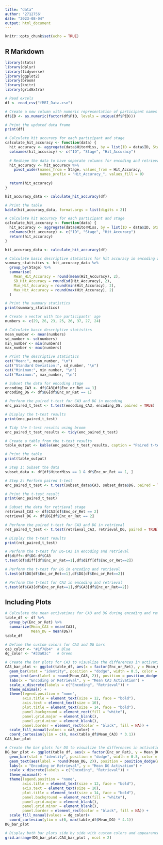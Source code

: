 ---
title: "data"
author: '2712756'
date: "2023-08-04"
output: html_document
---

```{r setup, include=FALSE}
knitr::opts_chunk$set(echo = TRUE)
```

## R Markdown


```{r }
library(stats)
library(dplyr)
library(tidyverse)
library(ggplot2)
library(broom)
library(knitr)
library(gridExtra)
```

```{r}
# Read excels
df <- read_csv("fMRI_Data.csv")
```
```{r}
# Create a new column with numeric representation of participant names
df$ID <- as.numeric(factor(df$PID, levels = unique(df$PID)))

# Print the updated data frame
print(df)
```


```{r}
# Calculate hit accuracy for each participant and stage
calculate_hit_accuracy <- function(data) {
  hit_accuracy <- aggregate(data$HitorMiss, by = list(ID = data$ID, Stage = data$Enc_or_Ret), FUN = mean)
  colnames(hit_accuracy) <- c("ID", "Stage", "Hit_Accuracy")
  
  # Reshape the data to have separate columns for encoding and retrieval hit accuracy
  hit_accuracy <- hit_accuracy %>%
    pivot_wider(names_from = Stage, values_from = Hit_Accuracy,
                names_prefix = "Hit_Accuracy_", values_fill = 0)
  
  return(hit_accuracy)
}

hit_accuracy_data <- calculate_hit_accuracy(df)

# Print the table
kable(hit_accuracy_data, format.args = list(digits = 2))
```
```{r}
# Calculate hit accuracy for each participant and stage
calculate_hit_accuracy <- function(data) {
  hit_accuracy <- aggregate(data$HitorMiss, by = list(ID = data$ID, Stage = data$Enc_or_Ret), FUN = mean)
  colnames(hit_accuracy) <- c("ID", "Stage", "Hit_Accuracy")
  return(hit_accuracy)
}

hit_accuracy_data <- calculate_hit_accuracy(df)

# Calculate basic descriptive statistics for hit accuracy in encoding and retrieval
summary_statistics <- hit_accuracy_data %>%
  group_by(Stage) %>%
  summarise(
    Mean_Hit_Accuracy = round(mean(Hit_Accuracy), 2),
    SD_Hit_Accuracy = round(sd(Hit_Accuracy), 2),
    Min_Hit_Accuracy = round(min(Hit_Accuracy), 2),
    Max_Hit_Accuracy = round(max(Hit_Accuracy), 2)
  )

# Print the summary statistics
print(summary_statistics)

```
```{r}
# Create a vector with the participants' age
numbers <- c(29, 26, 23, 25, 26, 37, 27, 24)

# Calculate basic descriptive statistics
mean_number <- mean(numbers)
sd_number <- sd(numbers)
min_number <- min(numbers)
max_number <- max(numbers)

# Print the descriptive statistics
cat("Mean:", mean_number, "\n")
cat("Standard Deviation:", sd_number, "\n")
cat("Minimum:", min_number, "\n")
cat("Maximum:", max_number, "\n")

```


```{r}
# Subset the data for encoding stage
encoding_CA3 <- df$CA3[df$Enc_or_Ret == 1]
encoding_DG <- df$DG[df$Enc_or_Ret == 1]

# Perform the paired t-test for CA3 and DG in encoding
enc_paired_t_test <- t.test(encoding_CA3, encoding_DG, paired = TRUE)

# Display the t-test results
print(enc_paired_t_test)

# Tidy the t-test results using broom
enc_paired_t_test_results <- tidy(enc_paired_t_test)

# Create a table from the t-test results
table_output <- kable(enc_paired_t_test_results, caption = "Paired t-test Results for CA3 and DG in Encoding")

# Print the table
print(table_output)
```
```{r}
# Step 1: Subset the data
subset_data <- df[df$HitorMiss == 1 & df$Enc_or_Ret == 1, ]

# Step 2: Perform paired t-test
enc_paired_t_test <- t.test(subset_data$CA3, subset_data$DG, paired = TRUE)

# Print the t-test result
print(enc_paired_t_test)
```


```{r}
# Subset the data for retrieval stage
retrieval_CA3 <- df$CA3[df$Enc_or_Ret == 2]
retrieval_DG <- df$DG[df$Enc_or_Ret == 2]

# Perform the paired t-test for CA3 and DG in retrieval
ret_paired_t_test <- t.test(retrieval_CA3, retrieval_DG, paired = TRUE)

# Display the t-test results
print(ret_paired_t_test)
```

```{r}
# Perform the t-test for DG-CA3 in encoding and retrieval
df$diff<-df$DG-df$CA3
t.test(df$diff[df$Enc_or_Ret==1],df$diff[df$Enc_or_Ret==2])
```

```{r}
# Perform the t-test for DG in encoding and retrieval
t.test(df$DG[df$Enc_or_Ret==1],df$DG[df$Enc_or_Ret==2])
```

```{r}
# Perform the t-test for CA3 in encoding and retrieval
t.test(df$CA3[df$Enc_or_Ret==1],df$CA3[df$Enc_or_Ret==2])
```

## Including Plots

```{r}
# Calculate the mean activations for CA3 and DG during encoding and retrieval
table_df <- df %>%
  group_by(Enc_or_Ret) %>%
  summarize(Mean_CA3 = mean(CA3),
            Mean_DG = mean(DG))
table_df
```

```{r}
# Define the custom colors for CA3 and DG bars
ca3_color <- "#1f78b4"  # Blue
dg_color <- "#33a02c"   # Green

# Create the bar plots for CA3 to visualize the differences in activations 
CA3_bar_plot <- ggplot(table_df, aes(x = factor(Enc_or_Ret), y = Mean_CA3, fill = "CA3")) +
  geom_bar(stat = "identity", position = "dodge", width = 0.5, color = "black") +  # Add black borders to bars
  geom_text(aes(label = round(Mean_CA3, 2)), position = position_dodge(width = 0.5), vjust = -0.5) +
  labs(x = "Encoding or Retrieval", y = "Mean CA3 Activation") +
  scale_x_discrete(labels = c("Encoding", "Retrieval")) +
  theme_minimal() +
  theme(legend.position = "none",
        axis.title = element_text(size = 12, face = "bold"),
        axis.text = element_text(size = 10),
        plot.title = element_text(size = 14, face = "bold"),
        panel.background = element_rect(fill = "white"),
        panel.grid.major = element_blank(),
        panel.grid.minor = element_blank(),
        panel.border = element_rect(color = "black", fill = NA)) +
  scale_fill_manual(values = ca3_color) +
  coord_cartesian(ylim = c(0, max(table_df$Mean_CA3) * 3.1))
CA3_bar_plot 
```
  

```{r}
# Create the bar plots for DG to visualize the differences in activations 
DG_bar_plot <- ggplot(table_df, aes(x = factor(Enc_or_Ret), y = Mean_DG, fill = "DG")) +
  geom_bar(stat = "identity", position = "dodge", width = 0.5, color = "black") +  # Add black borders to bars
  geom_text(aes(label = round(Mean_DG, 2)), position = position_dodge(width = 0.5), vjust = -0.5) +
  labs(x = "Encoding or Retrieval", y = "Mean DG Activation") +
  scale_x_discrete(labels = c("Encoding", "Retrieval")) +
  theme_minimal() +
  theme(legend.position = "none",
        axis.title = element_text(size = 12, face = "bold"),
        axis.text = element_text(size = 10),
        plot.title = element_text(size = 14, face = "bold"),
        panel.background = element_rect(fill = "white"),
        panel.grid.major = element_blank(),
        panel.grid.minor = element_blank(),
        panel.border = element_rect(color = "black", fill = NA)) +
  scale_fill_manual(values = dg_color)+
  coord_cartesian(ylim = c(0, max(table_df$Mean_DG) * 4.1)) 
DG_bar_plot
```

```{r}
# Display both bar plots side by side with custom colors and appearance
grid.arrange(DG_bar_plot,CA3_bar_plot , ncol = 2)
```


